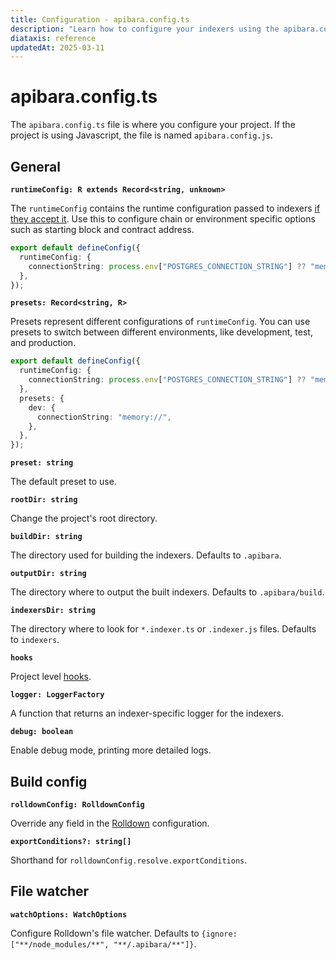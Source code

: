 ```yaml
---
title: Configuration - apibara.config.ts
description: "Learn how to configure your indexers using the apibara.config.ts file."
diataxis: reference
updatedAt: 2025-03-11
---
```


# apibara.config.ts

The `apibara.config.ts` file is where you configure your project. If the project is using Javascript, the file is named `apibara.config.js`.

## General

**`runtimeConfig: R extends Record<string, unknown>`**

The `runtimeConfig` contains the runtime configuration passed to indexers [if they accept it](/docs/v2/getting-started/indexers#with-runtime-config).
Use this to configure chain or environment specific options such as starting block and contract address.

```ts [apibara.config.ts]
export default defineConfig({
  runtimeConfig: {
    connectionString: process.env["POSTGRES_CONNECTION_STRING"] ?? "memory://",
  },
});
```

**`presets: Record<string, R>`**

Presets represent different configurations of `runtimeConfig`. You can use presets to switch between different environments, like development, test, and production.

```ts [apibara.config.ts]
export default defineConfig({
  runtimeConfig: {
    connectionString: process.env["POSTGRES_CONNECTION_STRING"] ?? "memory://",
  },
  presets: {
    dev: {
      connectionString: "memory://",
    },
  },
});
```

**`preset: string`**

The default preset to use.

**`rootDir: string`**

Change the project's root directory.

**`buildDir: string`**

The directory used for building the indexers. Defaults to `.apibara`.

**`outputDir: string`**

The directory where to output the built indexers. Defaults to `.apibara/build`.

**`indexersDir: string`**

The directory where to look for `*.indexer.ts` or `.indexer.js` files. Defaults to `indexers`.

**`hooks`**

Project level [hooks](/docs/v2/getting-started/plugins).

**`logger: LoggerFactory`**

A function that returns an indexer-specific logger for the indexers.

**`debug: boolean`**

Enable debug mode, printing more detailed logs.

## Build config

**`rolldownConfig: RolldownConfig`**

Override any field in the [Rolldown](https://rolldown.rs/) configuration.

**`exportConditions?: string[]`**

Shorthand for `rolldownConfig.resolve.exportConditions`.

## File watcher

**`watchOptions: WatchOptions`**

Configure Rolldown's file watcher. Defaults to `{ignore: ["**/node_modules/**", "**/.apibara/**"]}`.
